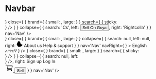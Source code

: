 

<Meta title="Molecules/Navbar" component={Navbar} />

# Navbar

<Canvas>
    <Story name='Basic'>
        <Navbar 
            open='o'
            close='c'
            brand={
                {
                    small: 's',
                    large: 'l'
                }
            }
            search={
                {
                    sticky: 'Stick'
                }
            }
            collapse={ 
                {
                    search: 'Cs',
                    left: 'Leftcoll',
                    right: 'Rightcolla'
                }
            }
            nav='Nav'
        />
    </Story>
</Canvas>

<Canvas>
    <Story name='Shop Navbar'>
        <Navbar 
            theme='cornflower-blue'
            open={<IconContext.Provider value={{ className: "icon icon--lg" }}>
                    <IoIosMenu />
                </IconContext.Provider>}
            close={<IconContext.Provider value={{ className: "icon" }}>
                    <IoMdClose />
                </IconContext.Provider>}
            brand={
                {
                    small: <Logo src='/images/guya-shop-logo.png' size='sm'/>,
                    large: <Logo src='/images/guya-shop-logo.png' size='sm'/>
                }
            }
            search={
                {
                    sticky: <Search
                                theme='cornflower-blue'
                                icon={
                                    <IconContext.Provider value={{ className: "icon" }}>
                                        <IoIosSearch />
                                    </IconContext.Provider>
                                }
                            />
                }
            }
            collapse={ 
                {
                    search: 'Cs',
                    left: <Button variant='primary' theme='cornflower-blue' size='sm'>Sell On Guya</Button>,
                    right: 'Rightcolla'
                }
            }
            nav='Nav'
        />
    </Story>
</Canvas>

<Canvas>
    <Story name='Xpress Navbar'>
         <Navbar
            open={<IconContext.Provider value={{ className: "icon icon--lg" }}>
                    <IoIosMenu />
                </IconContext.Provider>}
            close={<IconContext.Provider value={{ className: "icon" }}>
                    <IoMdClose />
                </IconContext.Provider>}
            brand={
                {
                    small: <Logo src='/images/xpress-logo.png' size='sm'/>,
                    large: <Logo src='/images/xpress-logo.png' size='sm'/>
                }
            }
            collapse={ 
                {
                    search: null,
                    left: null,
                    right: <span>
                            <Link theme="red" size="xs" variant="light-gh" theme="red">
                                <span className="link__icon" style={{marginRight: "6px"}}>
                                   <svg className="icon icon--xs" width="20" height="20" xmlns="http://www.w3.org/2000/svg">
                                        <path stroke="null" fill-rule="evenodd" d="m6.12052,0.16667l-0.36282,1.25291l-1.5722,-0.34655l-0.16931,1.46617l-0.50794,1.65277l-0.77401,0.85304l-0.55632,1.27956l-0.12094,0.6931l-0.62888,0.47984l-0.33863,1.78606l0,0.1866l0.04838,1.33288l-0.1935,0.53315l-0.72563,0.02666l-0.43538,0.95967l0.82238,0.13329l0.70144,0.82638l0.24188,0.66644l0.62888,0.39986l0.84657,1.83937l0.70144,0.29323l0,0.95967l0.48375,0.55981l0.94332,0l1.74152,1.43951l0.43538,0l0.31444,-0.02666l0.29025,0.1866l0.91913,0.13329l0.387,-0.71975l1.23357,-0.6931l0.55632,0.55981l0.91913,0l0.36282,-0.53315l0.87076,-0.02666l1.1852,-1.19959l1.78989,-0.07997l3.72491,-5.0916l-1.16101,0.02666l-4.47473,-2.02598l-0.53213,-0.58647l-0.50794,-0.82638l-0.53213,-0.93302l0.26606,-0.61312l-0.31444,-0.29323l-0.31444,0.13329l-0.74982,-0.02666l-0.04838,-0.53315l-0.12094,-0.45318l0.43538,-0.79973l0.45957,-0.74641l-0.48375,-0.55981l-0.60469,-0.98633l-0.60469,-0.55981l-0.387,-0.58647l-1.1852,-0.66644l-0.94332,-0.02666l-0.33863,-0.34655l-0.77401,0.39986l-0.84657,-0.77307z" id="ET"/>
                                    </svg>
                                </span>
                                About us
                            </Link> 
                            <Link theme="red" size="xs" variant="light-gh" theme="red">
                                <span className="link__icon" style={{marginRight: "6px"}}>
                                    <IconContext.Provider value={{ className: "icon icon--xs" }}>
                                        <IoIosHelpCircle />
                                    </IconContext.Provider>
                                </span>
                                Help &#38; support
                            </Link>
                        </span>
                }
            }
            nav='Nav'
            navRight={
                <Dropdown
                        type="is-hoverable"
                        trigger={
                            <Language size="22px" fill="#858585" />
                        }
                        >
                        <Link theme="red" cls="dropdown-item">
                            English
                        </Link>
                        <Link theme="red" cls="dropdown-item">
                            እማርኛ
                        </Link>
                    </Dropdown>
            }
        />
    </Story>
</Canvas>


<Canvas>
    <Story name="Shop White Navbar">
        <Navbar 
            theme='cornflower-blue'
            open={<IconContext.Provider value={{ className: "icon icon--lg" }}>
                    <IoIosMenu />
                </IconContext.Provider>}
            close={<IconContext.Provider value={{ className: "icon" }}>
                    <IoMdClose />
                </IconContext.Provider>}
            brand={
                {
                    small: <Logo src='/images/guya-shop-white.png' size='sm'/>,
                    large: <Logo src='/images/guya-shop-white.png' size='sm'/>
                }
            }
            search={
                {
                    sticky: <Search
                                theme='cornflower-blue'
                                icon={
                                    <IconContext.Provider value={{ className: "icon" }}>
                                        <IoIosSearch />
                                    </IconContext.Provider>
                                }
                            />
                }
            }
            collapse={ 
                {
                    search: null,
                    left: <Search
                                theme='cornflower-blue'
                                variant="nav"
                                icon={
                                    <IconContext.Provider value={{ className: "icon" }}>
                                        <IoIosSearch />
                                    </IconContext.Provider>
                                }
                            />,
                    right: <span>
                            <Link theme="cornflower-blue" cls="link--nav-cornflower">Sign up</Link>
                            <Link theme="cornflower-blue" cls="link--nav-cornflower">Log In</Link>
                            <div className="divider-vr" />
                            <a href="#" className="link nav-cornflower" style={{ marginLeft: "2px", verticalAlign: "-webkit-baseline-middle"}}>
                                <span>
                                    <svg height="27px" xmlns='http://www.w3.org/2000/svg' class='ionicon' viewBox='0 0 512 512'><title>Cart</title><circle cx='176' cy='416' r='16' fill='none' stroke='currentColor' stroke-linecap='round' stroke-linejoin='round' stroke-width='32'/><circle cx='400' cy='416' r='16' fill='none' stroke='currentColor' stroke-linecap='round' stroke-linejoin='round' stroke-width='32'/><path fill='none' stroke='currentColor' stroke-linecap='round' stroke-linejoin='round' stroke-width='32' d='M48 80h64l48 272h256'/><path d='M160 288h249.44a8 8 0 007.85-6.43l28.8-144a8 8 0 00-7.85-9.57H128' fill='none' stroke='currentColor' stroke-linecap='round' stroke-linejoin='round' stroke-width='32'/></svg>
                                </span>
                            </a>
                            <Button theme='cornflower-blue' variant="primary">Sell</Button>
                        </span> 
                }
            }
            nav='Nav'
        />
    </Story>
</Canvas>
